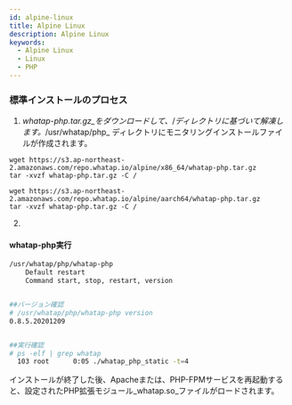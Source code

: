 ```yaml
---
id: alpine-linux
title: Alpine Linux
description: Alpine Linux
keywords:
  - Alpine Linux
  - Linux
  - PHP
---
```



### 標準インストールのプロセス

1. _whatap-php.tar.gz_をダウンロードして、_/_ディレクトリに基づいて解凍します。_/usr/whatap/php_ ディレクトリにモニタリングインストールファイルが作成されます。

<Tabs>

<TabItem value="x64" label="x64" default>

   ```docker title='x64'
   wget https://s3.ap-northeast-2.amazonaws.com/repo.whatap.io/alpine/x86_64/whatap-php.tar.gz
   tar -xvzf whatap-php.tar.gz -C /
   ```

</TabItem>

<TabItem value="aarch64" label="AArch64" default>

   ```docker title='AArch64'
   wget https://s3.ap-northeast-2.amazonaws.com/repo.whatap.io/alpine/aarch64/whatap-php.tar.gz
   tar -xvzf whatap-php.tar.gz -C /
   ```

</TabItem>

</Tabs>

2. <Phpinstallscript />


<Phpextensionwhatap />

#### whatap-php実行

```bash title=SH
/usr/whatap/php/whatap-php
    Default restart
    Command start, stop, restart, version


##バージョン確認
# /usr/whatap/php/whatap-php version
0.8.5.20201209


##実行確認
# ps -elf | grep whatap
  103 root      0:05 ./whatap_php_static -t=4
```

インストールが終了した後、Apacheまたは、PHP-FPMサービスを再起動すると、設定されたPHP拡張モジュール_whatap.so_ファイルがロードされます。
